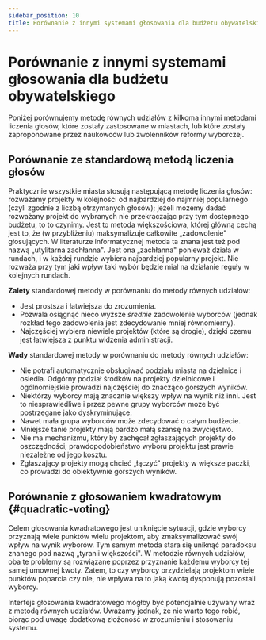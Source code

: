 ```yaml
---
sidebar_position: 10
title: Porównanie z innymi systemami głosowania dla budżetu obywatelskiego
---
```



# Porównanie z innymi systemami głosowania dla budżetu obywatelskiego

Poniżej porównujemy metodę równych udziałów z kilkoma innymi metodami liczenia głosów, które zostały zastosowane w miastach, lub które zostały zaproponowane przez naukowców lub zwolenników reformy wyborczej.

## Porównanie ze standardową metodą liczenia głosów

Praktycznie wszystkie miasta stosują następującą metodę liczenia głosów: rozważamy projekty w kolejności od najbardziej do najmniej popularnego (czyli zgodnie z liczbą otrzymanych głosów); 
jeżeli możemy dadać rozważany projekt do wybranych nie przekraczając przy tym dostępnego budżetu, to to czynimy.
Jest to metoda większościowa, której główną cechą jest to, że (w przybliżeniu) maksymalizuje całkowite „zadowolenie" głosujących.
W literaturze informatycznej metoda ta znana jest też pod nazwą „utylitarna zachłanna". 
Jest ona „zachłanna" ponieważ działa w rundach, i w każdej rundzie wybiera najbardziej popularny projekt. Nie rozważa przy tym jaki wpływ taki wybór będzie miał na działanie reguły w kolejnych rundach.

**Zalety** standardowej metody w porównaniu do metody równych udziałów:
* Jest prostsza i łatwiejsza do zrozumienia.
* Pozwala osiągnąć nieco wyższe _średnie_ zadowolenie wyborców (jednak rozkład tego zadowolenia jest zdecydowanie mniej równomierny).
* Najczęściej wybiera niewiele projektów (które są drogie), dzięki czemu jest łatwiejsza z punktu widzenia administracji.

**Wady** standardowej metody w porównaniu do metody równych udziałów:
* Nie potrafi automatycznie obsługiwać podziału miasta na dzielnice i osiedla. Odgórny podział środków na projekty dzielnicowe i ogólnomiejskie prowadzi najczęściej do znacząco gorszych wyników.
* Niektórzy wyborcy mają znacznie większy wpływ na wynik niż inni. Jest to niesprawiedliwe i przez pewne grupy wyborców może być postrzegane jako dyskryminujące. 
* Nawet mała grupa wyborców może zdecydować o całym budżecie.
* Mniejsze tanie projekty mają bardzo małą szansę na zwycięstwo.
* Nie ma mechanizmu, który by zachęcał zgłaszających projekty do oszczędności; prawdopodobieństwo wyboru projektu jest prawie niezależne od jego kosztu.
* Zgłaszający projekty mogą chcieć „łączyć" projekty w większe paczki, co prowadzi do obiektywnie gorszych wyników.


## Porównanie z głosowaniem kwadratowym {#quadratic-voting}

Celem głosowania kwadratowego jest uniknięcie sytuacji, gdzie wyborcy przyznają wiele punktów wielu projektom, aby zmaksymalizować swój wpływ na wynik wyborów.
Tym samym metoda stara się uniknąć paradoksu znanego pod nazwą „tyranii większości".
W metodzie równych udziałów, oba te problemy są rozwiązane poprzez przyznanie każdemu wyborcy tej samej umownej kwoty.
Zatem, to czy wyborcy przydzielają projektom wiele punktów poparcia czy nie, nie wpływa na to jaką kwotą dysponują pozostali wyborcy.

Interfejs głosowania kwadratowego mógłby być potencjalnie używany wraz z metodą równych udziałów. 
Uważamy jednak, że nie warto tego robić, biorąc pod uwagę dodatkową złożoność w zrozumieniu i stosowaniu systemu.
